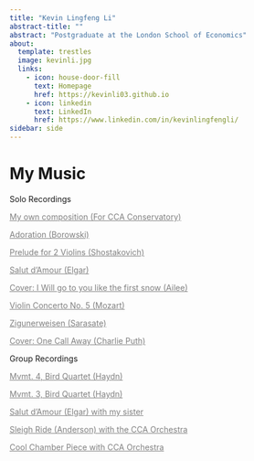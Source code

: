 ```yaml
---
title: "Kevin Lingfeng Li"
abstract-title: ""
abstract: "Postgraduate at the London School of Economics"
about:
  template: trestles
  image: kevinli.jpg
  links:
    - icon: house-door-fill
      text: Homepage
      href: https://kevinli03.github.io
    - icon: linkedin
      text: LinkedIn
      href: https://www.linkedin.com/in/kevinlingfengli/
sidebar: side
---
```


# My Music

:::: myclass
Solo Recordings

::: small
[My own composition (For CCA Conservatory)](https://youtu.be/-VkJFQiv4ps){style="color: gray;"}

[Adoration (Borowski)](https://youtu.be/rp4HV2AKm4A){style="color: gray;"}

[Prelude for 2 Violins (Shostakovich)](https://youtu.be/llQZ1jnh_ik){style="color: gray;"}

[Salut d'Amour (Elgar)](https://youtu.be/QhHTsEqjC2U){style="color: gray;"}

[Cover: I Will go to you like the first snow (Ailee)](https://youtu.be/DFyVmGi3_i8){style="color: gray;"}

[Violin Concerto No. 5 (Mozart)](https://youtu.be/-YB5BJMvmJg){style="color: gray;"}

[Zigunerweisen (Sarasate)](https://youtu.be/-WIrp25443I){style="color: gray;"}

[Cover: One Call Away (Charlie Puth)](https://youtu.be/Rtt7LULcPmc){style="color: gray;"}
:::
::::

:::: myclass
Group Recordings

::: small
[Mvmt. 4, Bird Quartet (Haydn)](https://youtu.be/PZg5tvuPPvg){style="color: gray;"}

[Mvmt. 3, Bird Quartet (Haydn)](https://youtu.be/ytTFMK6Z8l8){style="color: gray;"}

[Salut d'Amour (Elgar) with my sister](https://youtu.be/j1bAfFD9AmQ){style="color: gray;"}

[Sleigh Ride (Anderson) with the CCA Orchestra](https://youtu.be/EIa9A11ASq0){style="color: gray;"}

[Cool Chamber Piece with CCA Orchestra](https://youtu.be/f3efaP1yKrQ){style="color: gray;"}
:::
::::